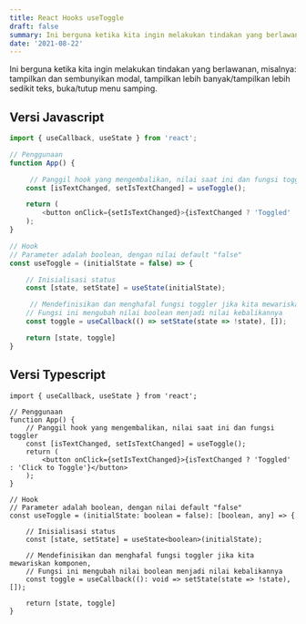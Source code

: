 ```yaml
---
title: React Hooks useToggle
draft: false
summary: Ini berguna ketika kita ingin melakukan tindakan yang berlawanan.
date: '2021-08-22'
---
```


Ini berguna ketika kita ingin melakukan tindakan yang berlawanan, misalnya: tampilkan dan sembunyikan modal, tampilkan lebih banyak/tampilkan lebih sedikit teks, buka/tutup menu samping.

## Versi Javascript

```js:useToggle.js showLineNumbers {7}
import { useCallback, useState } from 'react';

// Penggunaan
function App() {

     // Panggil hook yang mengembalikan, nilai saat ini dan fungsi toggler
    const [isTextChanged, setIsTextChanged] = useToggle();

    return (
        <button onClick={setIsTextChanged}>{isTextChanged ? 'Toggled' : 'Click to Toggle'}</button>
    );
}

// Hook
// Parameter adalah boolean, dengan nilai default "false"
const useToggle = (initialState = false) => {

    // Inisialisasi status
    const [state, setState] = useState(initialState);

     // Mendefinisikan dan menghafal fungsi toggler jika kita mewariskan komponen,
    // Fungsi ini mengubah nilai boolean menjadi nilai kebalikannya
    const toggle = useCallback(() => setState(state => !state), []);

    return [state, toggle]
}

```

## Versi Typescript

```ts:useToggle.tsx showLineNumbers {6}
import { useCallback, useState } from 'react';

// Penggunaan
function App() {
    // Panggil hook yang mengembalikan, nilai saat ini dan fungsi toggler
    const [isTextChanged, setIsTextChanged] = useToggle();
    return (
        <button onClick={setIsTextChanged}>{isTextChanged ? 'Toggled' : 'Click to Toggle'}</button>
    );
}

// Hook
// Parameter adalah boolean, dengan nilai default "false"
const useToggle = (initialState: boolean = false): [boolean, any] => {

    // Inisialisasi status
    const [state, setState] = useState<boolean>(initialState);

    // Mendefinisikan dan menghafal fungsi toggler jika kita mewariskan komponen,
    // Fungsi ini mengubah nilai boolean menjadi nilai kebalikannya
    const toggle = useCallback((): void => setState(state => !state), []);

    return [state, toggle]
}

```
